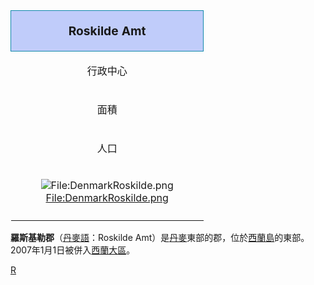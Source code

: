 {| colspan="4" width=250 style="border: 1px solid #6688AA; background-color:#f0f6fa; margin:0.5em; padding:0.5em; float:right" valign="top" | 
|- 
! style="border: 1px solid #1188AA; background-color:#c0ccfa" align="center" colspan="2" | <big>Roskilde Amt</big>
|-
| 行政中心 || [[羅斯基勒|羅斯基勒]]
|-
| 面積 || 891 [[平方公里|平方公里]]
|-
| 人口 || 252,433 <small>''(2006)''</small>
|-
| bgcolor=#FFFFFF align="center" colspan="2" |[[File:DenmarkRoskilde.png|File:DenmarkRoskilde.png]]
|-
|}

'''羅斯基勒郡'''（[[丹麥語|丹麥語]]：Roskilde Amt）是[[丹麥|丹麥]]東部的郡，位於[[西蘭島|西蘭島]]的東部。2007年1月1日被併入[[西蘭大區|西蘭大區]]。

[[Category:丹麥已撤消的郡_(1970年至2006年)|R]]